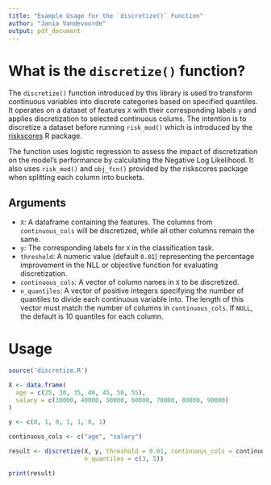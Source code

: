 ```yaml
---
title: "Example Usage for the `discretize()` Function"
author: "Jania Vandevoorde"
output: pdf_document
---
```


# What is the `discretize()` function?

The `discretize()` function introduced by this library is used tro transform
continuous variables into discrete categories based on specified quantiles. It
operates on a dataset of features `X` with their corresponding labels `y` and
applies discretization to selected continuous colums. The intention is to
discretize a dataset before running `risk_mod()` which is introduced by the 
[riskscores](https://github.com/hjeglinton/riskscores) R package. 

The function uses logistic regression to assess the impact of discretization on
the model's performance by calculating the Negative Log Likelihood. It also uses
`risk_mod()` and `obj_fcn()` provided by the riskscores package when splitting
each column into buckets. 

## Arguments

- `X`: A dataframe containing the features. The columns from `continuous_cols`
will be discretized, while all other columns remain the same.
- `y`: The corresponding labels for `X` in the classification task. 
- `threshold`: A numeric value (default `0.01`) representing the percentage 
improvement in the NLL or objective function for evaluating discretization.
- `continuous_cols`: A vector of column names in `X` to be discretized. 
- `n_quantiles`: A vector of positive integers specifying the number of 
quantiles to divide each continuous variable into. The length of this vector 
must match the number of columns in `continuous_cols`. If `NULL`, the default is
10 quantiles for each column. 

# Usage

```r
source('discretize.R')

X <- data.frame(
  age = c(25, 30, 35, 40, 45, 50, 55),
  salary = c(30000, 40000, 50000, 60000, 70000, 80000, 90000)
)

y <- c(0, 1, 0, 1, 1, 0, 1)

continuous_cols <- c("age", "salary")

result <- discretize(X, y, threshold = 0.01, continuous_cols = continuous_cols,
                     n_quantiles = c(3, 5))

print(result)
```